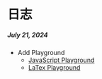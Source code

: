 # 日志
##### July 21, 2024
- Add Playground
  - [JavaScript Playground](/tools/playground)
  - [LaTex Playground](/tools/playground)